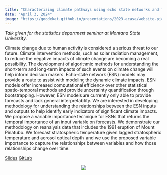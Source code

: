 ```yaml
---
title: "Characterizing climate pathways using echo state networks and feature importance"
date: "April 3, 2024"
image: "https://goodekat.github.io/presentations/2023-acasa/website-pic.png"
---
```


*Talk given for the statistics department seminar at Montana State University.*

Climate change due to human activity is considered a serious threat to our future. Climate intervention methods, such as solar radiation management, to reduce the negative impacts of climate change are becoming a real possibility. The development of algorithmic methods for understanding the short-term and long-term impacts of such events on climate change will help inform decision makers. Echo-state network (ESN) models may provide a route to assist with modeling the dynamic climate impacts. ESN models offer increased computational efficiency over other statistical spatio-temporal methods and provide uncertainty quantification through bootstrapping. However, ESN models are currently only able to provide forecasts and lack general interpretability. We are interested in developing methodology for understanding the relationships between the ESN inputs and outputs to help identify early indicators of significant climate impacts. We propose a variable importance technique for ESNs that returns the temporal importance of an input variable on forecasts. We demonstrate our methodology on reanalysis data that includes the 1991 eruption of Mount Pinatubo. We forecast stratospheric temperature given lagged stratospheric temperature and aerosol optical depth, and we use the proposed variable importance to capture the relationships between variables and how those relationships change over time.

[Slides](https://goodekat.github.io/presentations/2024-mus-esn/slides.html) [GitLab](https://github.com/goodekat/presentations/tree/master/2024-mus-esn)

<center>![](https://goodekat.github.io/presentations/2024-mus-esn/figs/merra2_fi.png){width="100%lk"}</center>
